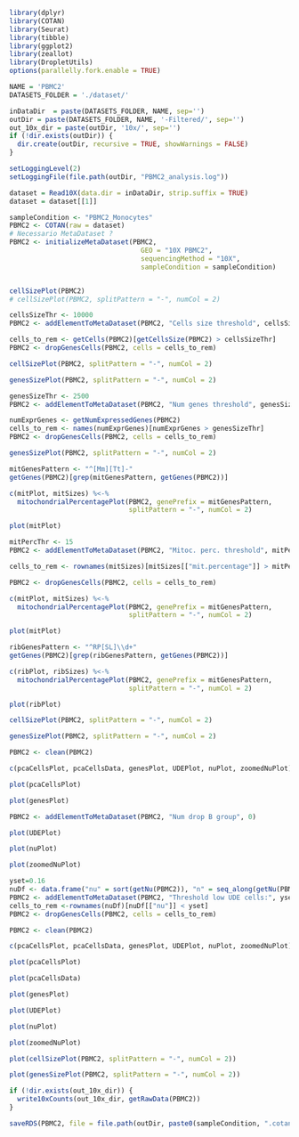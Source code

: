 ```r
library(dplyr)
library(COTAN)
library(Seurat)
library(tibble)
library(ggplot2)
library(zeallot)
library(DropletUtils)
options(parallelly.fork.enable = TRUE)

NAME = 'PBMC2'
DATASETS_FOLDER = './dataset/'

inDataDir  = paste(DATASETS_FOLDER, NAME, sep='')
outDir = paste(DATASETS_FOLDER, NAME, '-Filtered/', sep='')
out_10x_dir = paste(outDir, '10x/', sep='')
if (!dir.exists(outDir)) {
  dir.create(outDir, recursive = TRUE, showWarnings = FALSE)
}

setLoggingLevel(2)
setLoggingFile(file.path(outDir, "PBMC2_analysis.log"))
```

```r
dataset = Read10X(data.dir = inDataDir, strip.suffix = TRUE)
dataset = dataset[[1]]

sampleCondition <- "PBMC2_Monocytes"
PBMC2 <- COTAN(raw = dataset)
# Necessario MetaDataset ?
PBMC2 <- initializeMetaDataset(PBMC2,
                                 GEO = "10X PBMC2",
                                 sequencingMethod = "10X",
                                 sampleCondition = sampleCondition)


cellSizePlot(PBMC2)
# cellSizePlot(PBMC2, splitPattern = "-", numCol = 2)
```

```r
cellsSizeThr <- 10000
PBMC2 <- addElementToMetaDataset(PBMC2, "Cells size threshold", cellsSizeThr)

cells_to_rem <- getCells(PBMC2)[getCellsSize(PBMC2) > cellsSizeThr]
PBMC2 <- dropGenesCells(PBMC2, cells = cells_to_rem)

cellSizePlot(PBMC2, splitPattern = "-", numCol = 2)
```

```r
genesSizePlot(PBMC2, splitPattern = "-", numCol = 2)
```

```r
genesSizeThr <- 2500
PBMC2 <- addElementToMetaDataset(PBMC2, "Num genes threshold", genesSizeThr)

numExprGenes <- getNumExpressedGenes(PBMC2)
cells_to_rem <- names(numExprGenes)[numExprGenes > genesSizeThr]
PBMC2 <- dropGenesCells(PBMC2, cells = cells_to_rem)

genesSizePlot(PBMC2, splitPattern = "-", numCol = 2)
```

```r
mitGenesPattern <- "^[Mm][Tt]-"
getGenes(PBMC2)[grep(mitGenesPattern, getGenes(PBMC2))]
```

```r
c(mitPlot, mitSizes) %<-%
  mitochondrialPercentagePlot(PBMC2, genePrefix = mitGenesPattern,
                              splitPattern = "-", numCol = 2)

plot(mitPlot)
```

```r
mitPercThr <- 15
PBMC2 <- addElementToMetaDataset(PBMC2, "Mitoc. perc. threshold", mitPercThr)

cells_to_rem <- rownames(mitSizes)[mitSizes[["mit.percentage"]] > mitPercThr]

PBMC2 <- dropGenesCells(PBMC2, cells = cells_to_rem)

c(mitPlot, mitSizes) %<-%
  mitochondrialPercentagePlot(PBMC2, genePrefix = mitGenesPattern,
                              splitPattern = "-", numCol = 2)

plot(mitPlot)
```

```r
ribGenesPattern <- "^RP[SL]\\d+"
getGenes(PBMC2)[grep(ribGenesPattern, getGenes(PBMC2))]
```

```r
c(ribPlot, ribSizes) %<-%
  mitochondrialPercentagePlot(PBMC2, genePrefix = mitGenesPattern,
                              splitPattern = "-", numCol = 2)

plot(ribPlot)
```

```r
cellSizePlot(PBMC2, splitPattern = "-", numCol = 2)
```

```r
genesSizePlot(PBMC2, splitPattern = "-", numCol = 2)
```

```r
PBMC2 <- clean(PBMC2)

c(pcaCellsPlot, pcaCellsData, genesPlot, UDEPlot, nuPlot, zoomedNuPlot) %<-% cleanPlots(PBMC2)

plot(pcaCellsPlot)
```

```r
plot(genesPlot)
```

```r
PBMC2 <- addElementToMetaDataset(PBMC2, "Num drop B group", 0)
```

```r
plot(UDEPlot)
```

```r
plot(nuPlot)
```

```r
plot(zoomedNuPlot)  
```

```r
yset=0.16
nuDf <- data.frame("nu" = sort(getNu(PBMC2)), "n" = seq_along(getNu(PBMC2)))
PBMC2 <- addElementToMetaDataset(PBMC2, "Threshold low UDE cells:", yset)
cells_to_rem <-rownames(nuDf)[nuDf[["nu"]] < yset]
PBMC2 <- dropGenesCells(PBMC2, cells = cells_to_rem)
```

```r
PBMC2 <- clean(PBMC2)

c(pcaCellsPlot, pcaCellsData, genesPlot, UDEPlot, nuPlot, zoomedNuPlot) %<-% cleanPlots(PBMC2)

plot(pcaCellsPlot)
```

```r
plot(pcaCellsData)
```

```r
plot(genesPlot)
```

```r
plot(UDEPlot)
```

```r
plot(nuPlot)
```

```r
plot(zoomedNuPlot)
```


```r
plot(cellSizePlot(PBMC2, splitPattern = "-", numCol = 2))
```

```r
plot(genesSizePlot(PBMC2, splitPattern = "-", numCol = 2))
```

```r
if (!dir.exists(out_10x_dir)) {
  write10xCounts(out_10x_dir, getRawData(PBMC2))
}
```

```r
saveRDS(PBMC2, file = file.path(outDir, paste0(sampleCondition, ".cotan.RDS")))
```